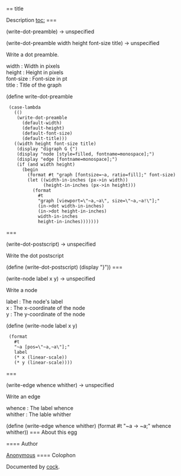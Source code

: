== title

Description
[[toc:]]
=== {{write-dot-preamble}}
<procedure>(write-dot-preamble) → unspecified</procedure>
<procedure>(write-dot-preamble width height font-size title) → unspecified</procedure>
Write a dot preamble.
; width : Width in pixels
; height : Height in pixels
; font-size : Font-size in pt
; title : Title of the graph
<enscript highlight="scheme">(define write-dot-preamble
  (case-lambda
    (()
     (write-dot-preamble
       (default-width)
       (default-height)
       (default-font-size)
       (default-title)))
    ((width height font-size title)
     (display "digraph G {")
     (display "node [style=filled, fontname=monospace];")
     (display "edge [fontname=monospace];")
     (if (and width height)
       (begin
         (format #t "graph [fontsize=~a, ratio=fill];" font-size)
         (let ((width-in-inches (px->in width))
               (height-in-inches (px->in height)))
           (format
             #t
             "graph [viewport=\"~a,~a\", size=\"~a,~a!\"];"
             (in->dot width-in-inches)
             (in->dot height-in-inches)
             width-in-inches
             height-in-inches)))))))
</enscript>
=== {{write-dot-postscript}}
<procedure>(write-dot-postscript) → unspecified</procedure>
Write the dot postscript

<enscript highlight="scheme">(define (write-dot-postscript) (display "}"))
</enscript>
=== {{write-node}}
<procedure>(write-node label x y) → unspecified</procedure>
Write a node
; label : The node's label
; x : The x-coordinate of the node
; y : The y-coordinate of the node
<enscript highlight="scheme">(define (write-node label x y)
  (format
    #t
    "~a [pos=\"~a,~a\"];"
    label
    (* x (linear-scale))
    (* y (linear-scale))))
</enscript>
=== {{write-edge}}
<procedure>(write-edge whence whither) → unspecified</procedure>
Write an edge
; whence : The label whence
; whither : The lable whither
<enscript highlight="scheme">(define (write-edge whence whither) (format #t "~a -> ~a;" whence whither))
</enscript>
=== About this egg

==== Author

[[/users/anonymous|Anonymous]]
==== Colophon

Documented by [[/egg/cock|cock]].